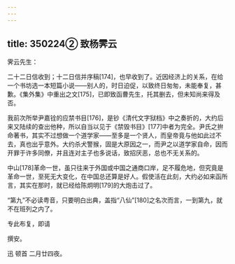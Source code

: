 ```yaml
---
---
---
```

title: 350224② 致杨霁云
---




霁云先生：

二十二日信收到；十二日信并序稿[174]，也早收到了。近因经济上的关系，在给一个书坊选一本短篇小说——别人的，时日迫促，以致终日匆匆，未能奉复，甚歉。《集外集》中重出之文[175]，已即致函曹先生，托其删去，但未知尚来得及否。

我前次所举尹嘉铨的应禁书目[176]，是钞《清代文字狱档》中之奏折的，大约后来又陆续的查出他种，所以自当以见于《禁毁书目》[177]中者为完全。尹氏之拚命著书，其实不过想做一个道学家——至多是一个贤人，而皇帝竟与他如此过不去，真也出乎意外。大约杀犬警猴，固是大原因之一，而尹之以道学家自命，因而开罪于许多同僚，并且连对主子也多说话，致招厌恶，总也不无关系的。

中山[178]革命一世，虽只往来于外国或中国之通商口岸，足不履危地，但究竟是革命一世，至死无大变化，在中国总还算是好人。假使活在此刻，大约必如来函所言，其实在那时，就已经给陈炯明[179]的大炮击过了。

“第九”不必读粤音，只要明白出典，盖指“八仙”[180]之名次而言，一到第九，就不在班列之内了。

专此布复，即请

撰安。

迅 顿首 二月廿四夜。